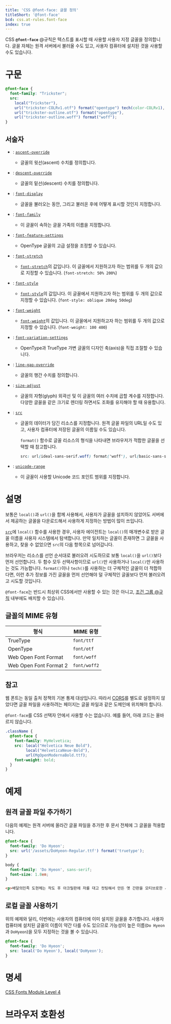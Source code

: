 ```yaml
---
title: 'CSS @font-face: 글꼴 정의'
titleShort: '@font-face'
bcd: css.at-rules.font-face
index: true
---
```


CSS **`@font-face`** @규칙은 텍스트를 표시할 때 사용할 사용자 지정 글꼴을 정의합니다. 글꼴 자체는 원격 서버에서 불러올 수도 있고, 사용자 컴퓨터에 설치된 것을 사용할 수도 있습니다.

# 구문

```css
@font-face {
  font-family: "Trickster";
  src:
    local("Trickster"),
    url("trickster-COLRv1.otf") format("opentype") tech(color-COLRv1),
    url("trickster-outline.otf") format("opentype"),
    url("trickster-outline.woff") format("woff");
}
```

## 서술자

- : [`ascent-override`]
  - 글꼴의 윗선(ascent) 수치를 정의합니다.
- : [`descent-override`]
  - 글꼴의 밑선(descent) 수치를 정의합니다.
- : [`font-display`]
  - 글꼴을 불러오는 동안, 그리고 불러온 후에 어떻게 표시할 것인지 지정합니다.
- : [`font-family`]
  - 이 글꼴이 속하는 글꼴 가족의 이름을 지정합니다.
- : [`font-feature-settings`]
  - OpenType 글꼴의 고급 설정을 조정할 수 있습니다.
- : [`font-stretch`]
  - [`font-stretch`][`font-stretch` 속성]의 값입니다. 이 글꼴에서 지원하고자 하는 범위를 두 개의 값으로 지정할 수 있습니다. (`font-stretch: 50% 200%`)
- : [`font-style`]
  - [`font-style`][`font-style` 속성]의 값입니다. 이 글꼴에서 지원하고자 하는 범위를 두 개의 값으로 지정할 수 있습니다. (`font-style: oblique 20deg 50deg`)
- : [`font-weight`]
  - [`font-weight`][`font-weight` 속성]의 값입니다. 이 글꼴에서 지원하고자 하는 범위를 두 개의 값으로 지정할 수 있습니다. (`font-weight: 100 400`)
- : [`font-variation-settings`]
  - OpenType과 TrueType 가변 글꼴의 디자인 축(axis)을 직접 조절할 수 있습니다.
- : [`line-gap-override`]
  - 글꼴의 행간 수치를 정의합니다.
- : [`size-adjust`]
  - 글꼴의 자형(glyph) 외곽선 및 이 글꼴의 여러 수치에 곱할 계수를 지정합니다. 다양한 글꼴을 같은 크기로 렌더링 하면서도 조화를 유지해야 할 때 유용합니다.
- : [`src`]

  - 글꼴의 데이터가 담긴 리소스를 지정합니다. 원격 글꼴 파일의 URL일 수도 있고, 사용자 컴퓨터에 저장된 글꼴의 이름일 수도 있습니다.

    `format()` 함수로 글꼴 리소스의 형식을 나타내면 브라우저가 적합한 글꼴을 선택할 때 참고합니다.

    ```css
    src: url(ideal-sans-serif.woff) format('woff'), url(basic-sans-serif.ttf) format('truetype');
    ```

- : [`unicode-range`]
  - 이 글꼴이 사용할 Unicode 코드 포인트 범위를 지정합니다.

# 설명

보통은 `local()`과 `url()`을 함께 사용해서, 사용자가 글꼴을 설치하지 않았어도 서버에서 제공하는 글꼴을 다운로드해서 사용하게 지정하는 방법이 많이 쓰입니다.

[`src`](#term-src)에 `local()` 함수를 사용한 경우, 사용자 에이전트는 `local()`의 매개변수로 받은 글꼴 이름을 사용자 시스템에서 탐색합니다. 만약 일치하는 글꼴이 존재하면 그 글꼴을 사용하고, 찾을 수 없었으면 `src`의 다음 항목으로 넘어갑니다.

브라우저는 리소스를 선언 순서대로 불러오려 시도하므로 보통 `local()`을 `url()`보다 먼저 선언합니다. 두 함수 모두 선택사항이므로 `url()`만 사용하거나 `local()`만 사용하는 것도 가능합니다. `format()`이나 `tech()`를 사용하는 더 구체적인 글꼴이 더 적합하다면, 이런 추가 정보를 가진 글꼴을 먼저 선언해야 덜 구체적인 글꼴보다 먼저 불러오려고 시도할 것입니다.

`@font-face`는 반드시 최상위 CSS에서만 사용할 수 있는 것은 아니고, [조건 그룹 @규칙](https://developer.mozilla.org/en-US/docs/Web/CSS/At-rule#conditional_group_rules) 내부에도 배치할 수 있습니다.

## 글꼴의 MIME 유형

| 형식                   | MIME 유형    |
| ---------------------- | ------------ |
| TrueType               | `font/ttf`   |
| OpenType               | `font/otf`   |
| Web Open Font Format   | `font/woff`  |
| Web Open Font Format 2 | `font/woff2` |

## 참고

웹 폰트는 동일 출처 정책의 기본 통제 대상입니다. 따라서 [CORS](https://developer.mozilla.org/en-US/docs/Web/HTTP/CORS)를 별도로 설정하지 않았다면 글꼴 파일을 사용하려는 페이지는 글꼴 파일과 같은 도메인에 위치해야 합니다.

`@font-face`를 CSS 선택자 안에서 사용할 수는 없습니다. 예를 들어, 아래 코드는 올바르지 않습니다.

```css variant=bad
.className {
  @font-face {
    font-family: MyHelvetica;
    src: local("Helvetica Neue Bold"),
         local("HelveticaNeue-Bold"),
         url(MgOpenModernaBold.ttf);
    font-weight: bold;
  }
}
```

# 예제

## 원격 글꼴 파일 추가하기

다음의 예제는 원격 서버에 올라간 글꼴 파일을 추가한 후 문서 전체에 그 글꼴을 적용합니다.

```css hidden name=remote
@font-face {
  font-family: 'Do Hyeon';
  src: url('/assets/DoHyeon-Regular.ttf') format('truetype');
}

body {
  font-family: 'Do Hyeon', sans-serif;
  font-size: 1.8em;
}
```

```html hidden name=remote
<p>배달의민족 도현체는 작도 후 아크릴판에 자를 대고 컷팅해서 만든 옛 간판을 모티브로한 서체입니다.</p>
```

<LiveExample name="remote" height={160} />

## 로컬 글꼴 사용하기

위의 예제와 달리, 이번에는 사용자의 컴퓨터에 이미 설치된 글꼴을 추가합니다. 사용자 컴퓨터에 설치된 글꼴의 이름이 약간 다를 수도 있으므로 가능성이 높은 이름(`Do Hyeon`과 `DoHyeon`)을 모두 지정하는 것을 볼 수 있습니다.

```css
@font-face {
  font-family: 'Do Hyeon';
  src: local('Do Hyeon'), local('DoHyeon');
}
```

# 명세

[CSS Fonts Module Level 4](https://drafts.csswg.org/css-fonts/#font-face-rule)

# 브라우저 호환성

<BrowserCompat data={props.bcd} />

[`ascent-override`]: https://developer.mozilla.org/en-US/docs/Web/CSS/@font-face/ascent-override
[`descent-override`]: https://developer.mozilla.org/en-US/docs/Web/CSS/@font-face/descent-override
[`font-display`]: ./@font-face/font-display
[`font-family`]: ./@font-face/font-family
[`font-feature-settings`]: https://developer.mozilla.org/en-US/docs/Web/CSS/@font-face/font-feature-settings
[`font-stretch`]: https://developer.mozilla.org/en-US/docs/Web/CSS/@font-face/font-stretch
[`font-stretch` 속성]: https://developer.mozilla.org/en-US/docs/Web/CSS/font-stretch
[`font-style`]: https://developer.mozilla.org/en-US/docs/Web/CSS/@font-face/font-style
[`font-style` 속성]: ./font-style
[`font-variation-settings`]: https://developer.mozilla.org/en-US/docs/Web/CSS/@font-face/font-variation-settings
[`font-weight`]: https://developer.mozilla.org/en-US/docs/Web/CSS/@font-face/font-weight
[`font-weight` 속성]: ./font-weight
[`line-gap-override`]: https://developer.mozilla.org/en-US/docs/Web/CSS/@font-face/line-gap-override
[`size-adjust`]: https://developer.mozilla.org/en-US/docs/Web/CSS/@font-face/size-adjust
[`src`]: https://developer.mozilla.org/en-US/docs/Web/CSS/@font-face/src
[`unicode-range`]: https://developer.mozilla.org/en-US/docs/Web/CSS/@font-face/unicode-range
